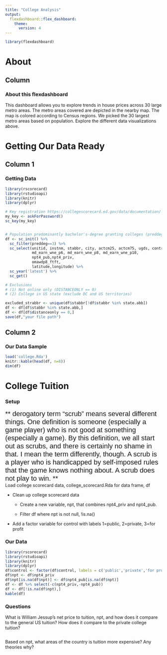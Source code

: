 ```yaml
---
title: "College Analysis"
output: 
  flexdashboard::flex_dashboard:
    theme:
      version: 4
---
```


```r
library(flexdashboard)
```

<style type="text/css">

.text { 
   font-size: 22px;
   font-family: Helvetica;}

</style>



About {data-icon="fas fa-search" data-navmenu="Explore" }
===================================== 

Column {data-width=200}
-------------------------------------

### About this flexdashboard

This dashboard allows you to explore trends in house prices across 30 large metro areas. The metro areas covered are depicted in the nearby map.  The map is colored  according to Census regions.  We picked the 30 largest metro areas based on population. Explore the different data visualizations above.


Getting Our Data Ready {data-icon="fas fa-wrench"}
==============================================


Column 1 {data-width=400}
---------------------------------

### Getting Data

```r
library(rscorecard)
library(rstudioapi)
library(knitr)
library(dplyr)

# Key registration https://collegescorecard.ed.gov/data/documentation/
my_key <- askForPassword()
sc_key(my_key)


# Population predominantly bachelor's-degree granting colleges (preddeg==3)
df <- sc_init() %>% 
  sc_filter(preddeg==3) %>%
  sc_select(unitid, instnm, stabbr, city, actcm25, actcm75, ugds, control, distanceonly,
            md_earn_wne_p6, md_earn_wne_p8, md_earn_wne_p10,
            npt4_pub,npt4_priv, 
            omawdp8_ftft, 
            latitude,longitude) %>%
  sc_year('latest') %>% 
  sc_get()

# Exclusions 
# (1) Not online only (DISTANCEONLY == 0)
# (2) College in US state (exclude DC and US territories)

excluded_strabbr <- unique(df$stabbr[!df$stabbr %in% state.abb])
df <- df[df$stabbr %in% state.abb,]
df <- df[df$distanceonly == 0,]
save(df,"your file path")

```



## Column 2

### Our Data Sample

```r
load('college.Rda')
knitr::kable(head(df, n=8))
dim(df)
``` 

College Tuition {data-icon="fas fa-university" .storyboard} 
=================================================

### Setup 

<div class="text" align="center"> ** derogatory term “scrub” means several different things. One definition is someone (especially a game player) who is not good at something (especially a game). By this definition, we all start out as scrubs, and there is certainly no shame in that. I mean the term differently, though. A scrub is a player who is handicapped by self-imposed rules that the game knows nothing about. A scrub does not play to win. ** </div>

<div align="center"> Load college scorecard data, college_scorecard.Rda for data frame, df </div>

* Clean up college scorecard data

  - Create a new variable, npt, that combines npt4_priv and npt4_pub.
  
  - Filter df where npt is not null, !is.na()
  
* Add a factor variable for control with labels 1=public, 2=private, 3=for profit


### Our Data 

```r
library(rscorecard)
library(rstudioapi)
library(knitr)
library(dplyr)
df$control <- factor(df$control, labels = c('public','private','for profit'))
df$npt <- df$npt4_priv
df$npt[is.na(df$npt)] <- df$npt4_pub[is.na(df$npt)]
df <- df %>% select(-c(npt4_priv,-npt4_pub))
df <- df[!is.na(df$npt),]
kable(df)
```





### Questions
What is William Jessup’s net price to tuition, npt, and how does it compare to the general US tuition? How does it compare to the private college tuition?

```r

```




Based on npt, what areas of the country is tuition more expensive? Any theories why?




